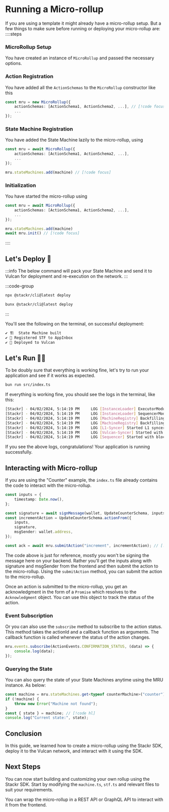 # Running a Micro-rollup

If you are using a template it might already have a micro-rollup setup. But a few things to make sure before running or deploying your micro-rollup are:
::::steps

### MicroRollup Setup
You have created an instance of `MicroRollup` and passed the necessary options.

### Action Registration
You have added all the `ActionSchemas` to the `MicroRollup` constructor like this
```ts showLineNumbers [index.ts]
const mru = new MicroRollup({
    actionSchemas: [ActionSchema1, ActionSchema2, ...], // [!code focus]
    ...
});
```
### State Machine Registration
You have added the State Machine lazily to the micro-rollup, using 
```ts showLineNumbers [index.ts]
const mru = await MicroRollup({
    actionSchemas: [ActionSchema1, ActionSchema2, ...],
    ...
});

mru.stateMachines.add(machine) // [!code focus]
```

### Initialization
You have started the micro-rollup using
```ts showLineNumbers [index.ts]
const mru = await MicroRollup({
    actionSchemas: [ActionSchema1, ActionSchema2, ...],
    ...
});

mru.stateMachines.add(machine)
await mru.init() // [!code focus]
```
::::

## Let's Deploy 🚀

:::info
The below command will pack your State Machine and send it to Vulcan for deployment and re-execution on the network.
:::

:::code-group

```bash [npm]
npx @stackr/cli@latest deploy
```

```bash [bun]
bunx @stackr/cli@latest deploy
```
:::

You'll see the following on the terminal, on successful deployment:
```bash [Terminal]
✔ 🏗️  State Machine built
✔ 📝 Registered STF to AppInbox
✔ 🖖 Deployed to Vulcan
```

## Let's Run 🏃‍♂ 

To be doubly sure that everything is working fine, let's try to run your application and see if it works as expected.

```bash [Terminal]
bun run src/index.ts
```

If everything is working fine, you should see the logs in the terminal, like this:

```bash [Terminal]
[Stackr] - 04/02/2024, 5:14:19 PM     LOG [InstanceLoader] ExecutorModule dependencies initialized
[Stackr] - 04/02/2024, 5:14:19 PM     LOG [InstanceLoader] SequencerModule dependencies initialized
[Stackr] - 04/02/2024, 5:14:19 PM     LOG [MachineRegistry] Backfilling states for state machine: erc-20
[Stackr] - 04/02/2024, 5:14:19 PM     LOG [MachineRegistry] Backfilling complete
[Stackr] - 04/02/2024, 5:14:19 PM     LOG [L1-Syncer] Started L1 syncer
[Stackr] - 04/02/2024, 5:14:19 PM     LOG [Vulcan-Syncer] Started with slot time: 1000ms
[Stackr] - 04/02/2024, 5:14:19 PM     LOG [Sequencer] Started with block time: 1000ms
```

If you see the above logs, congratulations! Your application is running successfully.

## Interacting with Micro-rollup

If you are using the "Counter" example, the `index.ts` file already contains the code to interact with the micro-rollup.
```ts [index.ts]
const inputs = {
    timestamp: Date.now(),
};

const signature = await signMessage(wallet, UpdateCounterSchema, inputs);
const incrementAction = UpdateCounterSchema.actionFrom({
    inputs,
    signature,
    msgSender: wallet.address,
});

const ack = await mru.submitAction("increment", incrementAction); // [!code hl]
```

The code above is just for reference, mostly you won't be signing the message here on your backend. Rather you'll get the inputs along with signature and msgSender from the frontend and then submit the action to the micro-rollup. Using the `submitAction` method, you can submit the action to the micro-rollup.

Once an action is submitted to the micro-rollup, you get an acknowledgment in the form of a `Promise` which resolves to the `Acknowledgment` object. You can use this object to track the status of the action.

### Event Subscription

Or you can also use the `subscribe` method to subscribe to the action status. This method takes the actionId and a callback function as arguments. The callback function is called whenever the status of the action changes.

```ts [index.ts]
mru.events.subscribe(ActionEvents.CONFIRMATION_STATUS, (data) => {
    console.log(data);
});
```

### Querying the State

You can also query the state of your State Machines anytime using the MRU instance. As below:
```ts [index.ts]
const machine = mru.stateMachines.get<typeof counterMachine>("counter"); // [!code hl]
if (!machine) {
    throw new Error("Machine not found");
}
const { state } = machine; // [!code hl]
console.log("Current state:", state);
```


## Conclusion

In this guide, we learned how to create a micro-rollup using the Stackr SDK, deploy it to the Vulcan network, and interact with it using the SDK.

## Next Steps

You can now start building and customizing your own rollup using the Stackr SDK. Start by modifying the `machine.ts`, `stf.ts` and relevant files to suit your requirements.

You can wrap the micro-rollup in a REST API or GraphQL API to interact with it from the frontend.
